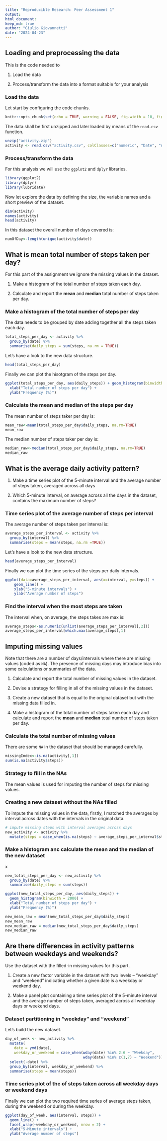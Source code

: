```yaml
---
title: "Reproducible Research: Peer Assessment 1"
output: 
html_document:
keep_md: true
author: "Giulio Giovannetti"
date: "2024-04-23"
---
```



## Loading and preprocessing the data
This is the code needed to

1. Load the data

1. Process/transform the data into a format suitable for your analysis

### Load the data

Let start by configuring the code chunks.
```r
knitr::opts_chunk$set(echo = TRUE, warning = FALSE, fig.width = 10, fig.height = 5, fig.keep = 'all' ,fig.path = 'figures/ ', dev = 'png')
```
   
The data shall be first unzipped and later loaded by means of the `read.csv` function.
```r
unzip("activity.zip")
activity <- read.csv("activity.csv", colClasses=c("numeric", "Date", "numeric"))
```

### Process/transform the data

For this analysis we will use the `ggplot2` and `dplyr` libraries.
```r
library(ggplot2)
library(dplyr)  
library(lubridate)
```

Now let explore the data by defining the size, the variable names and a short preview of the dataset.
```r
dim(activity)
names(activity)
head(activity)
```

In this dataset the overall number of days covered is:
```r
numOfDay<-length(unique(activity$date))
```

## What is mean total number of steps taken per day?

For this part of the assignment we ignore the missing values in the dataset.

1. Make a histogram of the total number of steps taken each day.

1. Calculate and report the **mean** and **median** total number of steps taken per day.

### Make a histogram of the total number of steps per day

The data needs to be grouped by date adding together all the steps taken each day.
```r
total_steps_per_day <- activity %>%
  group_by(date) %>%
  summarise(daily_steps = sum(steps, na.rm = TRUE))
```

Let's have a look to the new data structure.
```r
head(total_steps_per_day)
```

Finally we can plot the hisotgram of the steps per day.
```r
ggplot(total_steps_per_day, aes(daily_steps)) + geom_histogram(binwidth = 2000) +
  xlab("Total number of steps per day") + 
  ylab("Frequency (%)")
```

### Calculate the mean and median of the steps per day

The mean number of steps taker per day is:
```r
mean_raw<-mean(total_steps_per_day$daily_steps, na.rm=TRUE)
mean_raw
```

The median number of steps taker per day is:
```r
median_raw<-median(total_steps_per_day$daily_steps, na.rm=TRUE)
median_raw
```

## What is the average daily activity pattern?

1. Make a time series plot of the 5-minute interval and the average number of steps taken, averaged across all days

2. Which 5-minute interval, on average across all the days in the dataset, contains the maximum number of steps?

### Time series plot of the average number of steps per interval

The average number of steps taken per interval is:
```r
average_steps_per_interval <- activity %>% 
  group_by(interval) %>%
  summarise(steps = mean(steps, na.rm =TRUE))
```

Let's have a look to the new data structure.
```r
head(average_steps_per_interval)
```

Finally we can plot the time series of the steps per daily intervals.
```r
ggplot(data=average_steps_per_interval, aes(x=interval, y=steps)) +
    geom_line() +
    xlab("5-minute intervals") +
    ylab("Average number of steps")
```

### Find the interval when the most steps are taken

The interval when, on average, the steps takes are max is:
```r
average_steps<-as.numeric(unlist(average_steps_per_interval[,2]))
average_steps_per_interval[which.max(average_steps),1]
```

## Imputing missing values

Note that there are a number of days/intervals where there are missing
values (coded as `NA`). The presence of missing days may introduce
bias into some calculations or summaries of the data.

1. Calculate and report the total number of missing values in the dataset.

1. Devise a strategy for filling in all of the missing values in the dataset.

1. Create a new dataset that is equal to the original dataset but with the missing data filled in.

1. Make a histogram of the total number of steps taken each day and calculate and report the **mean** and **median** total number of steps taken per day.

### Calculate the total number of missing values

There are some `NA` in the dataset that should be managed carefully.
```r
missingIndex<-is.na(activity[,1])
sum(is.na(activity$steps))
```

### Strategy to fill in the NAs

The mean values is used for imputing the number of steps for missing values. 

### Creating a new dataset without the NAs filled

To impute the missing values in the data, firstly, I matched the averages by interval across dates with the intervals in the original data.
```r
# impute missing steps with interval averages across days
new_activity <- activity %>%
  mutate(steps = case_when(is.na(steps) ~ average_steps_per_interval$steps[match(activity$interval,  average_steps_per_interval$interval)], TRUE ~ as.numeric(steps)))
```

### Make a histogram anc calculate the mean and the median of the new dataset

x
```r
new_total_steps_per_day <- new_activity %>% 
  group_by(date) %>% 
  summarise(daily_steps = sum(steps))

ggplot(new_total_steps_per_day, aes(daily_steps)) + 
  geom_histogram(binwidth = 2000) + 
  xlab("Total number of steps per day") + 
  ylab("Frequency (%)")
```

```r
new_mean_raw = mean(new_total_steps_per_day$daily_steps)
new_mean_raw
new_median_raw = median(new_total_steps_per_day$daily_steps)
new_median_raw
```

## Are there differences in activity patterns between weekdays and weekends?

Use the dataset with the filled-in missing values for this part.

1. Create a new factor variable in the dataset with two levels -- "weekday" and "weekend" indicating whether a given date is a weekday or weekend day.

1. Make a panel plot containing a time series plot of the 5-minute interval and the average number of steps taken, averaged across all weekday days or weekend days.

### Dataset partitioning in "weekday" and "weekend"

Let's build the new dataset.
```r
day_of_week <- new_activity %>%
  mutate(
    date = ymd(date),
    weekday_or_weekend = case_when(wday(date) %in% 2:6 ~ "Weekday",
                                   wday(date) %in% c(1,7) ~ "Weekend")) %>%
  select(-date) %>%
  group_by(interval, weekday_or_weekend) %>%
  summarise(steps = mean(steps))
```

### Time series plot of the of steps taken across all weekday days or weekend days

Finally we can plot the two required time series of average steps taken, during the weekend or during the weekday.
```r
ggplot(day_of_week, aes(interval, steps)) + 
  geom_line() + 
  facet_wrap(~weekday_or_weekend, nrow = 2) +
  xlab("5-Minute intervals") + 
  ylab("Average number of steps")
```
